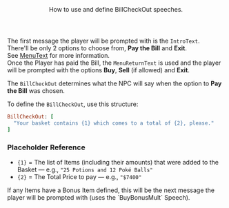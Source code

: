 <Header title="BillCheckOut">
  How to use and define BillCheckOut speeches.
</Header>

The first message the player will be prompted with is the `IntroText`. 
<br/>
There'll be only 2 options to choose from, **Pay the Bill** and **Exit**.
<br/>
See [MenuText](menu-text) for more information.
<br/>
Once the Player has paid the Bill, the `MenuReturnText` is used and the player will be prompted with the options **Buy**, **Sell** (if allowed) and **Exit**.

<ImageWithCaption src="/images/documentation/poke-market/BuyCheckOut 1.png" caption="IntroText with Checkout option"/>

The `BillCheckOut` determines what the NPC will say when the option to **Pay the Bill** was chosen.

<PMSpeeches speech="BillCheckOut"/>

To define the `BillCheckOut`, use this structure:

```ruby
BillCheckOut: [
  "Your basket contains {1} which comes to a total of {2}, please."
]
```
### Placeholder Reference
- `{1}` = The list of Items (including their amounts) that were added to the Basket — e.g., `"25 Potions and 12 Poké Balls"`
- `{2}` = The Total Price to pay — e.g., `"$7400"`

<ImageWithCaption src="/images/documentation/poke-market/BuyCheckOut 2.png" caption="BillCheckOut"/>
If any Items have a Bonus Item defined, this will be the next message the player will be prompted with (uses the `BuyBonusMult` Speech).
<ImageWithCaption src="/images/documentation/poke-market/BuyCheckOut 3.png" caption="BuyBonusMult"/>
